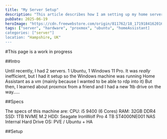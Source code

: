 ```yaml
---
title: "My Server Setup"
description: "This article describes how I am setting up my home server"
pubDate: 2025-06-19
heroImage: "https://cdn.freewebstore.com/origin/811762/18_1719184162016.webp"
tags: ["server", "hardware", "proxmox", "ubuntu", "homeAssistant]
categories: ["server"]
location: "Hampshire, UK"
---
```


#This page is a work in progress

##Intro

Until recently, I had 2 servers.
1 Ubuntu, 1 Windows 11 Pro.
It was *really* inefficient, but I had it setup so the Windows machine was running Home Assistant as a vm (mainly because I wanted to be able to rdp into it)
But then, I learned about proxmox from a friend and I had a new 1tb drive on the way.....

##Specs

The specs of this machine are:
CPU: i5 9400 (6 Cores)
RAM: 32GB DDR4
SSD: 1TB NVME M.2
HDD: Seagate IronWolf Pro 4 TB ST4000NE001 NAS Internal Hard Drive
OS: PVE / Ubuntu + HA

##Setup

